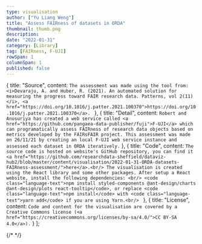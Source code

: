 ```yaml
---
type: visualisation
author: ["Yu Liang Weng"]
title: "Assess FAIRness of datasets in ORDA"
thumbnail: thumb.png
description:
date: "2022-01-31"
category: [Library]
tag: [FAIRness, F-UJI]
rowSpan: 1
columnSpan: 1
published: false
---
```



  {
    title: "Source",
    content: `The assessment was made using the tool from: <i>Devaraju, A. and Huber, R. (2021). An automated solution for measuring the progress toward FAIR research data. Patterns, vol 2(11)</i>, <a href="https://doi.org/10.1016/j.patter.2021.100370">https://doi.org/10.1016/j.patter.2021.100370</a>. `
  },
  {
    title: "Detail",
    content: `Robert and Anusuriya has created a web service called <a href="https://github.com/pangaea-data-publisher/fuji">F-UJI</a> which can programatically assess FAIRness of research data objects based on metrics developed by the FAIRsFAIR project. This assessment was made on 26/11/21 by creating an local F-UJI web service instance and assessed each dataset in ORDA iteratively.`
  },
  {
    title: "Code",
    content: `The source code is hosted on website's GitHub repository, you can find it <a href="https://github.com/researchdata-sheffield/dataviz-hub2/blob/master/content/visualisation/2022-01-31-ORDA-datasets-FAIRness-assessment/">here</a>.<br/>
    The visualisation is created using the React library and some other packages. After setup a React website, install the following dependencies: <br/>
    <code class="language-text">npm install styled-components @ant-design/charts @ant-design/plots react-tooltip</code>, or replace <code class="language-text">npm install</code> with <code class="language-text">yarn add</code> if you are using Yarn.<br/>
    `
  },
  {
    title: "License",
    content: `Code and content for the visualisation are covered by a Creative Commons license (<a href="https://creativecommons.org/licenses/by-sa/4.0/">CC BY-SA 4.0</a>).`
  }
];

<FairnessVis />

<VisPagination mdx={props.mdx}>{/* <EmbedCode /> */}</VisPagination>

<VisDetail mdx={props.mdx} />

<VisDiv>
  <Tab data={data} />
</VisDiv>

